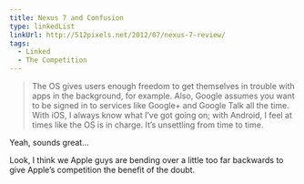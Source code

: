 ```yaml
---
title: Nexus 7 and Confusion
type: linkedList
linkUrl: http://512pixels.net/2012/07/nexus-7-review/
tags:
  - Linked
  - The Competition
---
```


> The OS gives users enough freedom to get themselves in trouble with apps in the background, for example. Also, Google assumes you want to be signed in to services like Google+ and Google Talk all the time. With iOS, I always know what I’ve got going on; with Android, I feel at times like the OS is in charge. It’s unsettling from time to time.

Yeah, sounds great…

Look, I think we Apple guys are bending over a little too far backwards to give Apple’s competition the benefit of the doubt.
